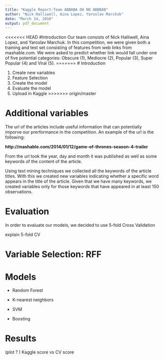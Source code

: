 ```yaml
---
title: "Kaggle Report-Team ABBABA OH NO ABBBAB"
author: "Nick Halliwell, Aina Lopez, Yaroslav Marchuk"
date: "March 14, 2016"
output: pdf_document
---
```



<<<<<<< HEAD
#Introduction
Our team consists of Nick Halliwell, Aina Lopez, and Yaroslav Marchuk. In this competition, we were given both a training and test set consisting of features from web links from mashable.com. We were asked to predict whether link would fall under one of five potential categories: Obscure (1), Mediocre (2), Popular (3), Super Popular (4) and Viral (5). 
=======
# Introduction

1. Create new variables
2. Feature Selection
3. Create the model
4. Evaluate the model 
5. Upload in Kaggle
>>>>>>> origin/master


# Additional variables

The url of the articles include useful information that can potentially imporve our prerformance in the competition. An example of the url is the following:

**http://mashable.com/2014/01/12/game-of-thrones-season-4-trailer**

From the url took the year, day and month it was published as well as some keywords of the content of the article. 

Using text mining techniques we collected all the keywords of the article titles. With this we created new variables indicating whether a specific word appears in the title of the article. Given that we have many keywords, we created variables only for those keywords that have appeared in at least 150 observations.


# Evaluation 

In order to evaluate our models, we decided to use 5-fold Cross Validation


explain 5-fold CV


# Variable Selection: RFF




# Models 

* Random Forest

* K-nearest neighbors

* SVM

* Boosting


# Results

(plot ? ) Kaggle score vs CV score